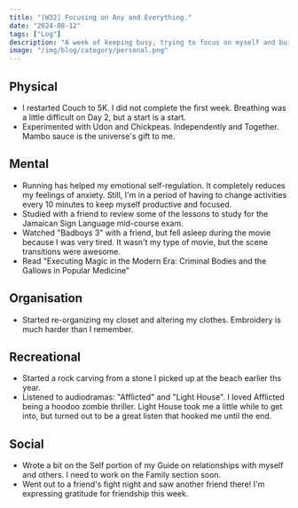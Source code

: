 ```yaml
---
title: "[W32] Focusing on Any and Everything."
date: "2024-08-12"
tags: ["Log"]
description: "A week of keeping busy, trying to focus on myself and build some routines to facilitate healing when force to continue."
image: "/img/blog/category/personal.png"
---
```


## Physical 
- I restarted Couch to 5K. I did not complete the first week. Breathing was a little difficult on Day 2, but a start is a start. 
- Experimented with Udon and Chickpeas. Independently and Together. Mambo sauce is the universe's gift to me.

## Mental
- Running has helped my emotional self-regulation. It completely reduces my feelings of anxiety. Still, I'm in a period of having to change activities every 10 minutes to keep myself productive and focused.
- Studied with a friend to review some of the lessons to study for the Jamaican Sign Language  mid-course exam.
- Watched "Badboys 3" with a friend, but fell asleep during the movie because I was very tired. It wasn't my type of movie, but the scene transitions were awesome.
- Read "Executing Magic in the Modern Era: Criminal Bodies and the Gallows in Popular Medicine"

## Organisation 
- Started re-organizing my closet and altering my clothes. Embroidery is much harder than I remember. 

## Recreational 
- Started a rock carving from a stone I picked up at the beach earlier ths year.
- Listened to audiodramas: "Afflicted" and "Light House". I loved Afflicted being a hoodoo zombie thriller. Light House took me a little while to get into, but turned out to be a great listen that hooked me until the end.

## Social
- Wrote a bit on the Self portion of my Guide on relationships with myself and others. I need to work on the Family section soon.
- Went out to a friend's fight night and saw another friend there! I'm expressing gratitude for friendship this week.
